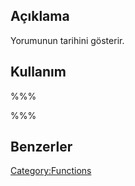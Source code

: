 {{Languages|
{{en|Template Tags/wp_dropdown_users}}
{{tr|Tema_Etiketleri/wp_dropdown_users}}
}}

== Açıklama ==
Yorumunun tarihini gösterir.

== Kullanım ==
%%%<?php comment_date('n-j-Y'); ?>%%%

== Benzerler ==

{{Login Tags}}

{{Tag Footer}}

[[Category:Functions]]